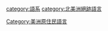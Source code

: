 {{Catmore}}

[[category:語系|category:語系]]
[[category:北美洲絕跡語言|category:北美洲絕跡語言]]
[[Category:美洲原住民語言|Category:美洲原住民語言]]
